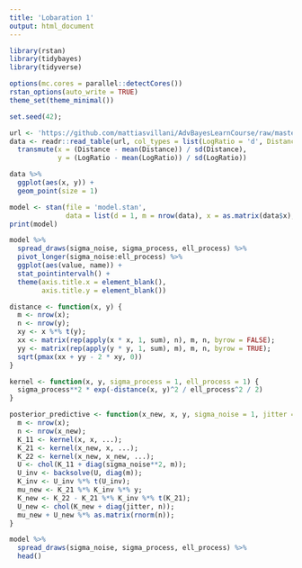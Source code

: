 ```yaml
---
title: 'Lobaration 1'
output: html_document
---
```


```r
library(rstan)
library(tidybayes)
library(tidyverse)

options(mc.cores = parallel::detectCores())
rstan_options(auto_write = TRUE)
theme_set(theme_minimal())

set.seed(42);
```

```r
url <- 'https://github.com/mattiasvillani/AdvBayesLearnCourse/raw/master/Labs/LidarData.dat'
data <- readr::read_table(url, col_types = list(LogRatio = 'd', Distance = 'd')) %>%
  transmute(x = (Distance - mean(Distance)) / sd(Distance),
            y = (LogRatio - mean(LogRatio)) / sd(LogRatio))
```

```r
data %>%
  ggplot(aes(x, y)) +
  geom_point(size = 1)
```


```r
model <- stan(file = 'model.stan',
              data = list(d = 1, m = nrow(data), x = as.matrix(data$x), y = data$y))
print(model)
```

```r
model %>%
  spread_draws(sigma_noise, sigma_process, ell_process) %>%
  pivot_longer(sigma_noise:ell_process) %>%
  ggplot(aes(value, name)) +
  stat_pointintervalh() +
  theme(axis.title.x = element_blank(),
        axis.title.y = element_blank())
```

```r
distance <- function(x, y) {
  m <- nrow(x);
  n <- nrow(y);
  xy <- x %*% t(y);
  xx <- matrix(rep(apply(x * x, 1, sum), n), m, n, byrow = FALSE);
  yy <- matrix(rep(apply(y * y, 1, sum), m), m, n, byrow = TRUE);
  sqrt(pmax(xx + yy - 2 * xy, 0))
}

kernel <- function(x, y, sigma_process = 1, ell_process = 1) {
  sigma_process**2 * exp(-distance(x, y)^2 / ell_process^2 / 2)
}

posterior_predictive <- function(x_new, x, y, sigma_noise = 1, jitter = 1e-6, ...) {
  m <- nrow(x);
  n <- nrow(x_new);
  K_11 <- kernel(x, x, ...);
  K_21 <- kernel(x_new, x, ...);
  K_22 <- kernel(x_new, x_new, ...);
  U <- chol(K_11 + diag(sigma_noise**2, m));
  U_inv <- backsolve(U, diag(m));
  K_inv <- U_inv %*% t(U_inv); 
  mu_new <- K_21 %*% K_inv %*% y;
  K_new <- K_22 - K_21 %*% K_inv %*% t(K_21);
  U_new <- chol(K_new + diag(jitter, n));
  mu_new + U_new %*% as.matrix(rnorm(n));
}
```

```r
model %>%
  spread_draws(sigma_noise, sigma_process, ell_process) %>%
  head()
```

